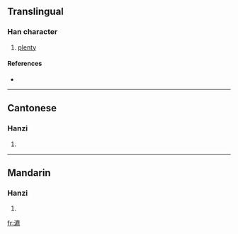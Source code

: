 ==Translingual==

===Han character===
{{Han char|rn=85|rad=水|as=15|sn=18|four=3013<sub>1</sub>|canj=水戈心火 (EIPF)}}

# [[plenty]]

====References====
* {{Han ref|kx=0659.050|dkj=18601|dj=1069.010|hdz=31780.070|uh=700C|ud=28684|bh=EFEC|bd=61420}}

----

==Cantonese==

===Hanzi===
{{yue-hanzi|jyut=|y=biu1}}

# {{defn|Cantonese}}

----

==Mandarin==

===Hanzi===
{{cmn-hanzi|pin=[[biāo]] ([[biao1]]), [[liū]] ([[liu1]])|wg=piao<sup>1</sup>, liu<sup>1</sup>}}

# {{defn|Mandarin}}

[[fr:瀌]]